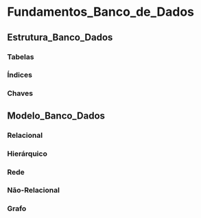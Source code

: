 # Fundamentos_Banco_de_Dados

## Estrutura_Banco_Dados

### Tabelas
### Índices
### Chaves

## Modelo_Banco_Dados

### Relacional
### Hierárquico
### Rede
### Não-Relacional
### Grafo
